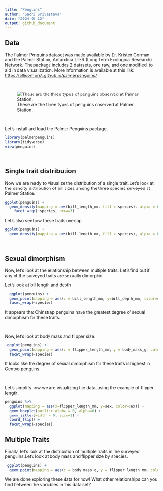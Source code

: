 ```yaml
---
title: "Penguins"
author: "Sachi Srivastava"
date: "2024-09-13"
output: github_document
---
```


## Data

The Palmer Penguins dataset was made available by Dr. Kristen Gorman and the Palmer Station, Antarctica LTER (Long Term Ecological Research) Network. The package includes 2 datasets, one raw, and one modified, to aid in data visualization. More information is available at this link: <https://allisonhorst.github.io/palmerpenguins/>

<br>

![These are the three types of penguins observed at Palmer Station.](https://allisonhorst.github.io/palmerpenguins/reference/figures/lter_penguins.png)

<br>

Let's install and load the Palmer Penguins package.
```r
library(palmerpenguins)
library(tidyverse)
view(penguins)
```
<br>

## Single trait distribution

Now we are ready to visualize the distribution of a single trait. Let's look at the density distribution of bill sizes among the three species surveyed at Palmer Station.

```r
ggplot(penguins) +
  geom_density(mapping = aes(bill_length_mm, fill = species), alpha = 0.5) + 
    facet_wrap(~species, nrow=3)
```

Let's also see how these traits overlap.

```r
ggplot(penguins) +
  geom_density(mapping = aes(bill_length_mm, fill = species), alpha = 0.5)
```
<br>

## Sexual dimorphism

Now, let's look at the relationship between multiple traits. Let's find out if any of the surveyed traits are sexually dimorphic. 

Let's look at bill length and depth

```r
  ggplot(penguins) +
  geom_point(mapping = aes(x = bill_length_mm, y=bill_depth_mm, color=sex), size = 1) +
  facet_wrap(~species)

```
It appears that Chinstrap penguins have the greatest degree of sexual dimorphism for these traits. 

<br>

Now, let's look at body mass and flipper size.

```r
 ggplot(penguins) +
  geom_point(mapping = aes(x = flipper_length_mm, y = body_mass_g, color=sex), size = 1) +
  facet_wrap(~species)

```
It looks like the degree of sexual dimorphism for these traits is highest in Gentoo penguins. 

<br>

Let's simplify how we are visualizing the data, using the example of flipper length. 

```r
penguins %>%
  ggplot(mapping = aes(x=flipper_length_mm, y=sex, color=sex)) +
  geom_boxplot(outlier.alpha = 0, alpha=0) +
  geom_jitter(width = 0, size=1) +
  coord_flip() +
  facet_wrap(~species)
```


## Multiple Traits

Finally, let's look at the distribution of multiple traits in the surveyed penguins.Let's look at body mass and flipper size by species.

```r
 ggplot(penguins) +
  geom_point(mapping = aes(x = body_mass_g, y = flipper_length_mm, color=species), size = 1)
```

We are done exploring these data for now! What other relationships can you find between the variables in this data set?




